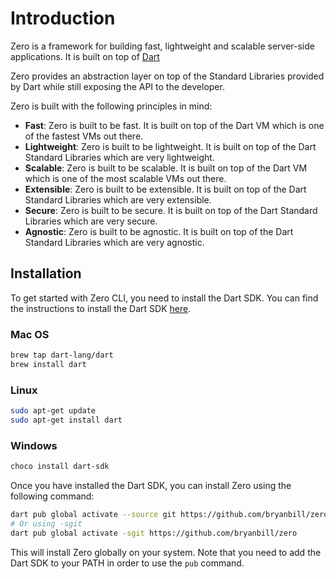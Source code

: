 # Introduction

Zero is a framework for building fast, lightweight and scalable server-side applications.
It is built on top of [Dart](https://dart.dev/)

Zero provides an abstraction layer on top of the Standard Libraries provided by Dart while still exposing the API to the developer.

Zero is built with the following principles in mind:

- **Fast**: Zero is built to be fast. It is built on top of the Dart VM which is one of the fastest VMs out there.
- **Lightweight**: Zero is built to be lightweight. It is built on top of the Dart Standard Libraries which are very lightweight.
- **Scalable**: Zero is built to be scalable. It is built on top of the Dart VM which is one of the most scalable VMs out there.
- **Extensible**: Zero is built to be extensible. It is built on top of the Dart Standard Libraries which are very extensible.
- **Secure**: Zero is built to be secure. It is built on top of the Dart Standard Libraries which are very secure.
- **Agnostic**: Zero is built to be agnostic. It is built on top of the Dart Standard Libraries which are very agnostic.

## Installation

To get started with Zero CLI, you need to install the Dart SDK. You can find the
instructions to install the Dart SDK [here](https://dart.dev/get-dart).

### Mac OS

```bash
brew tap dart-lang/dart
brew install dart
```

### Linux

```bash
sudo apt-get update
sudo apt-get install dart
```

### Windows

```bash
choco install dart-sdk
```

Once you have installed the Dart SDK, you can install Zero using the following command:

```bash
dart pub global activate --source git https://github.com/bryanbill/zero
# Or using -sgit
dart pub global activate -sgit https://github.com/bryanbill/zero
```

This will install Zero globally on your system. Note that you need to add the Dart SDK to 
your PATH in order to use the `pub` command.
